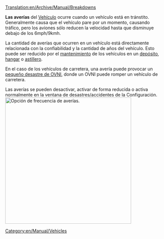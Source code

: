 [[Translation:en/Archive/Manual/Breakdowns]]

'''Las averías''' del [[es/Manual/Vehículos|Vehículo]] ocurre cuando un vehículo está en tránstito. Generalmente causa que el vehículo pare por un momento, causando tráfico, pero los aviones sólo reducen la velocidad hasta que disminuye debajo de los 6mph/9kmh.

La cantidad de averías que ocurren en un vehículo está directamente relacionada con la confiabilidad y la cantidad de años del vehículo. Esto puede ser reducido por el [[es/Manual/Mantenimiento|mantenimiento]] de los vehículos en un [[es/Manual/Depósitos|depósito]], [[es/Manual/Depósitos|hangar]] o [[es/Manual/Construir astilleros|astillero]].

En el caso de los vehículos de carretera, una avería puede provocar un [[es/Manual/Desastres|pequeño desastre de OVNI]], donde un OVNI puede romper un vehículo de carretera.

Las averías se pueden desactivar, activar de forma reducida o activa normalmente en la ventana de desastres/accidentes de la Configuración.
[[File:en/Archive/Manual/Settings/Accidentes OpenTTD.png|400px|thumb|Opción de frecuencia de averías.]]
[[Category:en/Manual/Vehicles]]